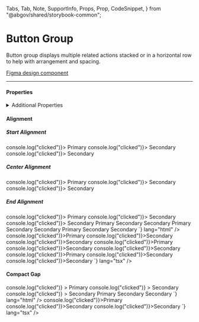 <!--
title: Button Group
-->

  Tabs,
  Tab,
  Note,
  SupportInfo,
  Props,
  Prop,
  CodeSnippet,
} from "@abgov/shared/storybook-common";

<Meta title="Components/Button Group" />

# Button Group

Button group displays multiple related actions stacked or in a horizontal row to help with arrangement and spacing.

[Figma design component](https://www.figma.com/file/3pb2IK8s2QUqWieH79KdN7/%E2%9D%96-Components-%7C-DDI?node-id=11627%3A391202)

---

#### Properties

<Props>
  <Prop
    name="alignment"
    type="start | end | center"
    required={true}
    description="Positions the button group in the page layout"
  />
  <Prop
    name="gap"
    type="relaxed | compact"
    defaultValue="relaxed"
    description="Defines the spacing between buttons in the button group"
  />
</Props>

<details>
  <summary>Additional Properties</summary>
  <Props showTabs={true}>
    <Prop
      name="mt"
      type="none | 3xs | 2xs | xs | s | m | l | xl | 2xl | 3xl | 4xl"
      defaultValue="none"
      description="Top margin"
    />
    <Prop
      name="mr"
      type="none | 3xs | 2xs | xs | s | m | l | xl | 2xl | 3xl | 4xl"
      defaultValue="none"
      description="Right margin"
    />
    <Prop
      name="mb"
      type="none | 3xs | 2xs | xs | s | m | l | xl | 2xl | 3xl | 4xl"
      defaultValue="none"
      description="Bottom margin"
    />
    <Prop
      name="ml"
      type="none | 3xs | 2xs | xs | s | m | l | xl | 2xl | 3xl | 4xl"
      defaultValue="none"
      description="Left margin"
    />
  </Props>
</details>

#### Alignment

<Story name="Alignment">
  <h5>Start Alignment</h5>
  <GoAButtonGroup alignment="start">
    <GoAButton type="primary" onClick={() => console.log("clicked")}>
      Primary
    </GoAButton>
    <GoAButton type="secondary" onClick={() => console.log("clicked")}>
      Secondary
    </GoAButton>
    <GoAButton type="secondary" onClick={() => console.log("clicked")}>
      Secondary
    </GoAButton>
  </GoAButtonGroup>
  <h5>Center Alignment</h5>
  <GoAButtonGroup alignment="center">
    <GoAButton type="primary" onClick={() => console.log("clicked")}>
      Primary
    </GoAButton>
    <GoAButton type="secondary" onClick={() => console.log("clicked")}>
      Secondary
    </GoAButton>
    <GoAButton type="secondary" onClick={() => console.log("clicked")}>
      Secondary
    </GoAButton>
  </GoAButtonGroup>
  <h5>End Alignment</h5>
  <GoAButtonGroup alignment="end">
    <GoAButton type="primary" onClick={() => console.log("clicked")}>
      Primary
    </GoAButton>
    <GoAButton type="secondary" onClick={() => console.log("clicked")}>
      Secondary
    </GoAButton>
    <GoAButton type="secondary" onClick={() => console.log("clicked")}>
      Secondary
    </GoAButton>
  </GoAButtonGroup>
</Story>

<Tabs>
  <Tab label="Web Component" hidden={true}>
    <CodeSnippet
      code={`
          <goa-button-group alignment="start">
            <goa-button type="primary">Primary</goa-button>
            <goa-button type="secondary">Secondary</goa-button>
            <goa-button type="secondary">Secondary</goa-button>
          </goa-button-group>
          <goa-button-group alignment="center">
            <goa-button type="primary">Primary</goa-button>
            <goa-button type="secondary">Secondary</goa-button>
            <goa-button type="secondary">Secondary</goa-button>
          </goa-button-group>
          <goa-button-group alignment="end">
            <goa-button type="primary">Primary</goa-button>
            <goa-button type="secondary">Secondary</goa-button>
            <goa-button type="secondary">Secondary</goa-button>
          </goa-button-group>
      `}
      lang="html"
    />
    <CodeSnippet
      code={`
        document.querySelector('goa-button').addEventListener('click', () => {
          console.log('clicked');
        });
      `}
      lang="js"
    />
  </Tab>
  <Tab label="Angular">
    <CodeSnippet
      code={`
          <goa-button-group alignment="start">
            <goa-button type="primary" (_click)="onClick()">Primary</goa-button>
            <goa-button type="secondary" (_click)="onClick()">Secondary</goa-button>
            <goa-button type="secondary" (_click)="onClick()">Secondary</goa-button>
          </goa-button-group>
          <goa-button-group alignment="center">
            <goa-button type="primary" (_click)="onClick()">Primary</goa-button>
            <goa-button type="secondary" (_click)="onClick()">Secondary</goa-button>
            <goa-button type="secondary" (_click)="onClick()">Secondary</goa-button>
          </goa-button-group>
          <goa-button-group alignment="end">
            <goa-button type="primary" (_click)="onClick()">Primary</goa-button>
            <goa-button type="secondary" (_click)="onClick()">Secondary</goa-button>
            <goa-button type="secondary" (_click)="onClick()">Secondary</goa-button>
          </goa-button-group>
      `}
      lang="html"
    />
    <CodeSnippet
      code={`
        export class SomeOtherComponent {
          onClick() {
            console.log('clicked');
          }
        }
      `}
      lang="ts"
    />
  </Tab>
  <Tab label="React">
    <CodeSnippet
      code={`
          <GoAButtonGroup alignment="start">
            <GoAButton type="primary" onClick={() => console.log("clicked")}>Primary</GoAButton>
            <GoAButton type="secondary" onClick={() => console.log("clicked")}>Secondary</GoAButton>
            <GoAButton type="secondary" onClick={() => console.log("clicked")}>Secondary</GoAButton>
          </GoAButtonGroup>
          <GoAButtonGroup alignment="center">
            <GoAButton type="primary" onClick={() => console.log("clicked")}>Primary</GoAButton>
            <GoAButton type="secondary" onClick={() => console.log("clicked")}>Secondary</GoAButton>
            <GoAButton type="secondary" onClick={() => console.log("clicked")}>Secondary</GoAButton>
          </GoAButtonGroup>
          <GoAButtonGroup alignment="end">
            <GoAButton type="primary" onClick={() => console.log("clicked")}>Primary</GoAButton>
            <GoAButton type="secondary" onClick={() => console.log("clicked")}>Secondary</GoAButton>
            <GoAButton type="secondary" onClick={() => console.log("clicked")}>Secondary</GoAButton>
          </GoAButtonGroup>
    `}
      lang="tsx"
    />
  </Tab>
</Tabs>

#### Compact Gap

<Story name="Compact Gap">
  <GoAButtonGroup alignment="start" gap="compact">
    <GoAButton
      type="primary"
      size="compact"
      onClick={() => console.log("clicked")}
    >
      Primary
    </GoAButton>
    <GoAButton
      type="secondary"
      size="compact"
      onClick={() => console.log("clicked")}
    >
      Secondary
    </GoAButton>
    <GoAButton
      type="secondary"
      size="compact"
      onClick={() => console.log("clicked")}
    >
      Secondary
    </GoAButton>
  </GoAButtonGroup>
</Story>

<Tabs>
  <Tab label="Web Component" hidden={true}>
    <CodeSnippet
      code={`
          <goa-button-group alignment="start" gap="compact">
            <goa-button type="primary" size="compact">Primary</goa-button>
            <goa-button type="secondary" size="compact">Secondary</goa-button>
            <goa-button type="secondary" size="compact">Secondary</goa-button>
          </goa-button-group>
      `}
      lang="html"
    />
    <CodeSnippet
      code={`
        document.querySelector('goa-button').addEventListener('click', () => {
          console.log('clicked');
        });
      `}
      lang="js"
    />
  </Tab>
  <Tab label="Angular">
    <CodeSnippet
      code={`
          <goa-button-group alignment="start" gap="compact">
            <goa-button type="primary" size="compact" (_click)="onClick()">Primary</goa-button>
            <goa-button type="secondary" size="compact" (_click)="onClick()">Secondary</goa-button>
            <goa-button type="secondary" size="compact" (_click)="onClick()">Secondary</goa-button>
          </goa-button-group>
      `}
      lang="html"
    />
    <CodeSnippet
      code={`
        export class SomeOtherComponent {
          onClick() {
            console.log('clicked');
          }
        }
      `}
      lang="ts"
    />
  </Tab>
  <Tab label="React">
    <CodeSnippet
      code={`
          <GoAButtonGroup alignment="start" gap="compact">
            <GoAButton type="primary" size="compact" onClick={() => console.log("clicked")}>Primary</GoAButton>
            <GoAButton type="secondary" size="compact" onClick={() => console.log("clicked")}>Secondary</GoAButton>
            <GoAButton type="secondary" size="compact" onClick={() => console.log("clicked")}>Secondary</GoAButton>
          </GoAButtonGroup>
    `}
      lang="tsx"
    />
  </Tab>
</Tabs>
